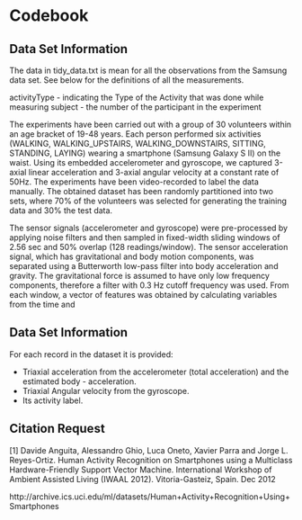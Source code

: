 Codebook
========================================================

Data Set Information
----------------------
The data in tidy_data.txt is mean for all the observations from the Samsung data set. See below for the definitions of all the measurements.

activityType - indicating the Type of the Activity that was done while measuring
subject - the number of the participant in the experiment

The experiments have been carried out with a group of 30 volunteers within an age bracket of 19-48 years. Each person performed six activities (WALKING, WALKING_UPSTAIRS, WALKING_DOWNSTAIRS, SITTING, STANDING, LAYING) wearing a smartphone (Samsung Galaxy S II) on the waist. Using its embedded accelerometer and gyroscope, we captured 3-axial linear acceleration and 3-axial angular velocity at a constant rate of 50Hz. The experiments have been video-recorded to label the data manually. The obtained dataset has been randomly partitioned into two sets, where 70% of the volunteers was selected for generating the training data and 30% the test data.

The sensor signals (accelerometer and gyroscope) were pre-processed by applying noise filters and then sampled in fixed-width sliding windows of 2.56 sec and 50% overlap (128 readings/window). The sensor acceleration signal, which has gravitational and body motion components, was separated using a Butterworth low-pass filter into body acceleration and gravity. The gravitational force is assumed to have only low frequency components, therefore a filter with 0.3 Hz cutoff frequency was used. From each window, a vector of features was obtained by calculating variables from the time and 

Data Set Information
----------------------

For each record in the dataset it is provided:

- Triaxial acceleration from the accelerometer (total acceleration) and the estimated body - acceleration.
- Triaxial Angular velocity from the gyroscope.
- Its activity label.


Citation Request
----------------------
[1] Davide Anguita, Alessandro Ghio, Luca Oneto, Xavier Parra and Jorge L. Reyes-Ortiz. Human Activity Recognition on Smartphones using a Multiclass Hardware-Friendly Support Vector Machine. International Workshop of Ambient Assisted Living (IWAAL 2012). Vitoria-Gasteiz, Spain. Dec 2012

 http://archive.ics.uci.edu/ml/datasets/Human+Activity+Recognition+Using+Smartphones 

